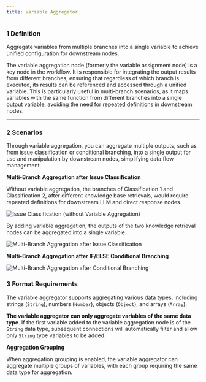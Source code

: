 ```yaml
---
title: Variable Aggregator
---
```


### 1 Definition

Aggregate variables from multiple branches into a single variable to achieve unified configuration for downstream nodes.

The variable aggregation node (formerly the variable assignment node) is a key node in the workflow. It is responsible for integrating the output results from different branches, ensuring that regardless of which branch is executed, its results can be referenced and accessed through a unified variable. This is particularly useful in multi-branch scenarios, as it maps variables with the same function from different branches into a single output variable, avoiding the need for repeated definitions in downstream nodes.

***

### 2 Scenarios

Through variable aggregation, you can aggregate multiple outputs, such as from issue classification or conditional branching, into a single output for use and manipulation by downstream nodes, simplifying data flow management.

**Multi-Branch Aggregation after Issue Classification**

Without variable aggregation, the branches of Classification 1 and Classification 2, after different knowledge base retrievals, would require repeated definitions for downstream LLM and direct response nodes.

![Issue Classification (without Variable Aggregation)](/en-us/images/assets/image-(227).png)

By adding variable aggregation, the outputs of the two knowledge retrieval nodes can be aggregated into a single variable.

![Multi-Branch Aggregation after Issue Classification](/images/assets/variable-aggregation.png)

**Multi-Branch Aggregation after IF/ELSE Conditional Branching**

![Multi-Branch Aggregation after Conditional Branching](/images/assets/if-else-conditional.png)

### 3 Format Requirements

The variable aggregator supports aggregating various data types, including strings (`String`), numbers (`Number`), objects (`Object`), and arrays (`Array`).

**The variable aggregator can only aggregate variables of the same data type**. If the first variable added to the variable aggregation node is of the `String` data type, subsequent connections will automatically filter and allow only `String` type variables to be added.

**Aggregation Grouping**

When aggregation grouping is enabled, the variable aggregator can aggregate multiple groups of variables, with each group requiring the same data type for aggregation.
